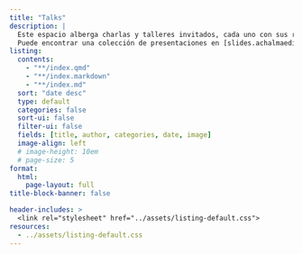 ```yaml
---
title: "Talks"
description: |
  Este espacio alberga charlas y talleres invitados, cada uno con sus respectivos materiales.<br>
  Puede encontrar una colección de presentaciones en [slides.achalmaedison.com](https://slides.achalmaedison.com)
listing: 
  contents: 
    - "**/index.qmd"
    - "**/index.markdown"
    - "**/index.md"
  sort: "date desc"
  type: default
  categories: false
  sort-ui: false
  filter-ui: false
  fields: [title, author, categories, date, image]
  image-align: left
  # image-height: 10em
  # page-size: 5
format: 
  html: 
    page-layout: full
title-block-banner: false

header-includes: >
  <link rel="stylesheet" href="../assets/listing-default.css">
resources:
  - ../assets/listing-default.css
---
```

